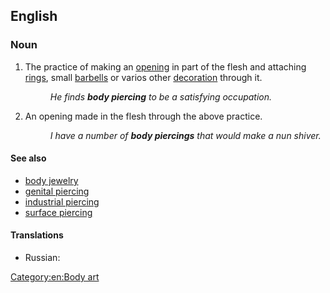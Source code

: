 ==English==
{{wikipedia}}

===Noun===
{{en-noun|head=[[body]] [[piercing]]}}

# {{context|uncountable|lang=en}} The practice of making an [[opening]] in part of the flesh and attaching [[ring]]s, small [[barbells]] or varios other [[decoration]] through it.
#: ''He finds '''body piercing''' to be a satisfying occupation.''
# {{context|countable|lang=en}} An opening made in the flesh through the above practice.
#: ''I have a number of '''body piercings''' that would make a nun shiver.''

====See also====
* [[body jewelry]]
* [[genital piercing]]
* [[industrial piercing]]
* [[surface piercing]]

====Translations====
{{trans-top|the practice}}
{{trans-mid}}
{{trans-bottom}}

{{trans-top|the hole}}
* Russian: {{t+|ru|пи́рсинг|m}}
{{trans-mid}}
{{trans-bottom}}

[[Category:en:Body art]]